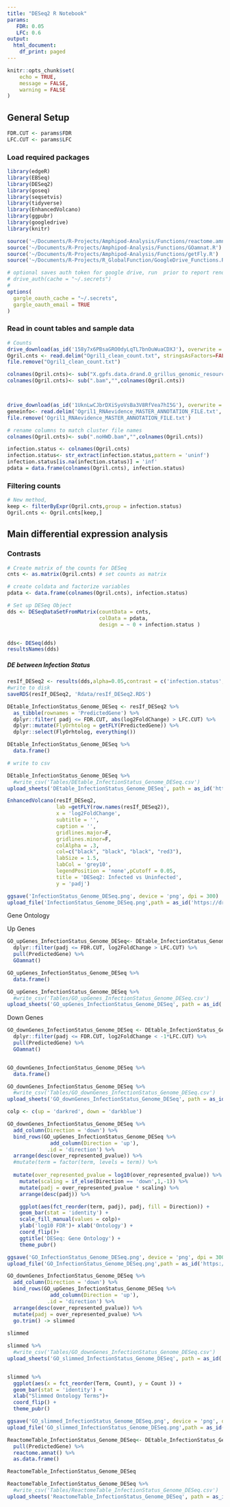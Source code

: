 ```yaml
---
title: "DESeq2 R Notebook"
params:
   FDR: 0.05
   LFC: 0.6
output:
  html_document:
    df_print: paged
---
```


```r
knitr::opts_chunk$set(
	echo = TRUE,
	message = FALSE,
	warning = FALSE
)
```


## General Setup 
```r
FDR.CUT <- params$FDR
LFC.CUT <- params$LFC
```

### Load required packages 

```r
library(edgeR)  
library(EBSeq)
library(DESeq2)
library(goseq)
library(seqsetvis)
library(tidyverse)
library(EnhancedVolcano)
library(ggpubr)
library(googledrive)
library(knitr)

source('~/Documents/R-Projects/Amphipod-Analysis/Functions/reactome.amnat.R')
source('~/Documents/R-Projects/Amphipod-Analysis/Functions/GOamnat.R')
source('~/Documents/R-Projects/Amphipod-Analysis/Functions/getFly.R')
source('~/Documents/R-Projects/R_GlobalFunction/GoogleDrive_Functions.R')

# optional saves auth token for google drive, run  prior to report render if you want to download files during report render, otherwise comment out drive downloads (will get rrror if files arent already present in working directory) 
# drive_auth(cache = "~/.secrets")
# 
options(
  gargle_oauth_cache = "~/.secrets",
  gargle_oauth_email = TRUE
)

```

### Read in count tables and sample data 

```r
# Counts 
drive_download(as_id('158y7x6PBsaGRO0dyLqTL7bnOuWuaCDXJ'), overwrite = T) # download count table
Ogril.cnts <- read.delim("Ogril1_clean_count.txt", stringsAsFactors=FALSE)
file.remove("Ogril1_clean_count.txt")

colnames(Ogril.cnts)<- sub("X.gpfs.data.drand.O_grillus_genomic_resources.Bam_files_Ogril1_clean.","",colnames(Ogril.cnts))
colnames(Ogril.cnts)<- sub(".bam","",colnames(Ogril.cnts))



drive_download(as_id('1UknLwCJbrDXiSyoVsBa3V8RfVea7hI5G'), overwrite = T)
geneinfo<- read.delim('Ogril1_RNAevidence_MASTER_ANNOTATION_FILE.txt', stringsAsFactors=FALSE)
file.remove('Ogril1_RNAevidence_MASTER_ANNOTATION_FILE.txt')

# rename columns to match cluster file names 
colnames(Ogril.cnts)<- sub(".noHWD.bam","",colnames(Ogril.cnts))

infection.status <- colnames(Ogril.cnts)
infection.status<- str_extract(infection.status,pattern = 'uninf')
infection.status[is.na(infection.status)] = 'inf'
pdata = data.frame(colnames(Ogril.cnts), infection.status)
```

### Filtering counts 

```r
# New method, 
keep <- filterByExpr(Ogril.cnts,group = infection.status)
Ogril.cnts <- Ogril.cnts[keep,] 

```


## Main differential expression analysis

### Contrasts

```r
# Create matrix of the counts for DESeq
cnts <- as.matrix(Ogril.cnts) # set counts as matrix

# create coldata and factorize variables
pdata <- data.frame(colnames(Ogril.cnts), infection.status)

# Set up DESeq Object
dds <- DESeqDataSetFromMatrix(countData = cnts,
                              colData = pdata,
                              design = ~ 0 + infection.status )


dds<- DESeq(dds) 
resultsNames(dds)
```



##### DE between Infection Status 
```r
resIf_DESeq2 <- results(dds,alpha=0.05,contrast = c('infection.status', 'inf', 'uninf'))  # specifiy contrasts manually
#write to disk
saveRDS(resIf_DESeq2, 'Rdata/resIf_DESeq2.RDS')

DEtable_InfectionStatus_Genome_DESeq <- resIf_DESeq2 %>%
  as_tibble(rownames = 'PredictedGene') %>%
  dplyr::filter( padj <= FDR.CUT, abs(log2FoldChange) > LFC.CUT) %>%
  dplyr::mutate(FlyOrhtolog = getFLY(PredictedGene)) %>%
  dplyr::select(FlyOrhtolog, everything())

DEtable_InfectionStatus_Genome_DESeq %>%
  data.frame()

# write to csv 

DEtable_InfectionStatus_Genome_DESeq %>%
  #write_csv('Tables/DEtable_InfectionStatus_Genome_DESeq.csv')
upload_sheets('DEtable_InfectionStatus_Genome_DESeq', path = as_id('https://drive.google.com/open?id=1l-FTWGEgtXl8B7MD6V-iQZTrQhqmoqde'))

```


```r


EnhancedVolcano(resIf_DESeq2,
                lab =getFLY(row.names(resIf_DESeq2)),
                x = 'log2FoldChange',
                subtitle = '',
                caption = '',
                gridlines.major=F,
                gridlines.minor=F,
                colAlpha = .3,
                col=c("black", "black", "black", "red3"),
                labSize = 1.5,
                labCol = 'grey10',
                legendPosition = 'none',pCutoff = 0.05,
                title = 'DESeq2: Infected vs Uninfected',
                y = 'padj')

ggsave('InfectionStatus_Genome_DESeq.png', device = 'png', dpi = 300)
upload_file('InfectionStatus_Genome_DESeq.png',path = as_id('https://drive.google.com/open?id=1qKn5sLGuNPvw0EhRQZVN-rAEwhiEHsAG'))
```

Gene Ontology

Up Genes
```r

GO_upGenes_InfectionStatus_Genome_DESeq<- DEtable_InfectionStatus_Genome_DESeq %>%
  dplyr::filter(padj <= FDR.CUT, log2FoldChange > LFC.CUT) %>%
  pull(PredictedGene) %>%
  GOamnat()

GO_upGenes_InfectionStatus_Genome_DESeq %>%
  data.frame()

GO_upGenes_InfectionStatus_Genome_DESeq %>%
  #write_csv('Tables/GO_upGenes_InfectionStatus_Genome_DESeq.csv')
upload_sheets('GO_upGenes_InfectionStatus_Genome_DESeq', path = as_id('https://drive.google.com/open?id=1l-FTWGEgtXl8B7MD6V-iQZTrQhqmoqde'))

```
Down Genes

```r

GO_downGenes_InfectionStatus_Genome_DESeq <- DEtable_InfectionStatus_Genome_DESeq %>%
  dplyr::filter(padj <= FDR.CUT, log2FoldChange < -1*LFC.CUT) %>%
  pull(PredictedGene) %>%
  GOamnat()


GO_downGenes_InfectionStatus_Genome_DESeq %>%
  data.frame()

GO_downGenes_InfectionStatus_Genome_DESeq %>%
  #write_csv('Tables/GO_downGenes_InfectionStatus_Genome_DESeq.csv')
upload_sheets('GO_downGenes_InfectionStatus_Genome_DESeq', path = as_id('https://drive.google.com/open?id=1l-FTWGEgtXl8B7MD6V-iQZTrQhqmoqde'))
```

```r
colp <- c(up = 'darkred', down = 'darkblue')

GO_downGenes_InfectionStatus_Genome_DESeq %>%
  add_column(Direction = 'down') %>%
  bind_rows(GO_upGenes_InfectionStatus_Genome_DESeq %>%
              add_column(Direction = 'up'),
             .id = 'direction') %>%
  arrange(desc(over_represented_pvalue)) %>% 
  #mutate(term = factor(term, levels = term)) %>%
  
  mutate(over_represented_pvalue = log10(over_represented_pvalue)) %>%
    mutate(scaling = if_else(Direction == 'down',1,-1)) %>%
    mutate(padj = over_represented_pvalue * scaling) %>%
    arrange(desc(padj)) %>%

    ggplot(aes(fct_reorder(term, padj), padj, fill = Direction)) +
    geom_bar(stat = 'identity') +
    scale_fill_manual(values = colp)+
    ylab('log10 FDR')+ xlab('Ontology') +
    coord_flip()+
    ggtitle('DESeq: Gene Ontology') +
    theme_pubr()

ggsave('GO_InfectionStatus_Genome_DESeq.png', device = 'png', dpi = 300)
upload_file('GO_InfectionStatus_Genome_DESeq.png',path = as_id('https://drive.google.com/open?id=1qKn5sLGuNPvw0EhRQZVN-rAEwhiEHsAG'))
```

```r
GO_downGenes_InfectionStatus_Genome_DESeq %>%
  add_column(Direction = 'down') %>%
  bind_rows(GO_upGenes_InfectionStatus_Genome_DESeq %>%
              add_column(Direction = 'up'),
             .id = 'direction') %>%
  arrange(desc(over_represented_pvalue)) %>%
  mutate(padj = over_represented_pvalue) %>%
  go.trim() -> slimmed
 
slimmed

slimmed %>%
  #write_csv('Tables/GO_downGenes_InfectionStatus_Genome_DESeq.csv')
upload_sheets('GO_slimmed_InfectionStatus_Genome_DESeq', path = as_id('https://drive.google.com/open?id=1l-FTWGEgtXl8B7MD6V-iQZTrQhqmoqde'))


slimmed %>%
  ggplot(aes(x = fct_reorder(Term, Count), y = Count )) +
  geom_bar(stat = 'identity') +
  xlab("Slimmed Ontology Terms")+
  coord_flip() +
  theme_pubr()

ggsave('GO_slimmed_InfectionStatus_Genome_DESeq.png', device = 'png', dpi = 300)
upload_file('GO_slimmed_InfectionStatus_Genome_DESeq.png',path = as_id('https://drive.google.com/open?id=1qKn5sLGuNPvw0EhRQZVN-rAEwhiEHsAG'))
```


```r

ReactomeTable_InfectionStatus_Genome_DESeq<- DEtable_InfectionStatus_Genome_DESeq %>%
  pull(PredictedGene) %>%
  reactome.amnat() %>%
  as.data.frame()

ReactomeTable_InfectionStatus_Genome_DESeq

ReactomeTable_InfectionStatus_Genome_DESeq %>%
  #write_csv('Tables/ReactomeTable_InfectionStatus_Genome_DESeq.csv')
upload_sheets('ReactomeTable_InfectionStatus_Genome_DESeq', path = as_id('https://drive.google.com/open?id=1l-FTWGEgtXl8B7MD6V-iQZTrQhqmoqde'))
```

